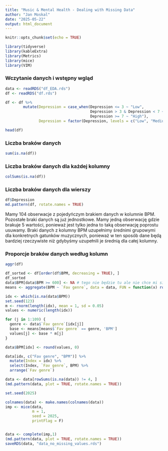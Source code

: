 ```yaml
---
title: "Music & Mental Health - Dealing with Missing Data"
author: "Jan Moskal"
date: "2025-05-22"
output: html_document
---
```


```r
knitr::opts_chunk$set(echo = TRUE)
```

```r
library(tidyverse)
library(kableExtra)
library(Metrics)
library(mice)
library(VIM)
```


### Wczytanie danych i wstępny wgląd
```r
data <- readRDS("df_EDA.rds")
df <- readRDS("df.rds")

df <- df %>% 
        mutate(Depression = case_when(Depression <= 3 ~ "Low",
                                      Depression > 3 & Depression < 7 ~ "Medium",
                                      Depression >= 7 ~ "High"),
               Depression = factor(Depression, levels = c("Low", "Medium", "High")))

head(df)
```

### Liczba braków danych
```r
sum(is.na(df))
```

### Liczba braków danych dla każdej kolumny 
```r
colSums(is.na(df))
```

### Liczba braków danych dla wierszy
```r
df$Depression
md.pattern(df, rotate.names = TRUE)
```
Mamy 104 obserwacje z pojedyńczym brakiem danych w kolumnie BPM. Pozostałe braki danych są już jednostkowe. Mamy jedną obserwację gdzie brakuje 5 wartości, ponieważ jest tylko jedna to taką obserwację poprostu usuwamy. Braki danych z kolumny BPM uzupełnimy średnimi grupowymi dla konkretnych gatunków muzycznych, ponieważ w ten sposób dane będą bardziej rzeczywiste niż gdybyśmy uzupełnili je średnią dla całej kolumny.

### Proporcje braków danych według kolumn
```r
aggr(df)
```

```r
df_sorted <- df[order(df$BPM, decreasing = TRUE), ]
df_sorted
data$BPM[data$BPM >= 600] <- NA # tego nie będzie tu ale nie chce mi się teraz tego przerzucać
means <- aggregate(BPM ~ `Fav genre`, data = data, FUN = function(x) round(mean(x[x > 0], na.rm = TRUE), 0))
```

```r
idx <- which(is.na(data$BPM))
set.seed(123)
m <- rnorm(length(idx), mean = 1, sd = 0.05)
values <- numeric(length(idx))

for (j in 1:109) {
  genre <- data$`Fav genre`[idx[j]]
  base <- means[means$`Fav genre` == genre, 'BPM']
  values[j] <- base * m[j]
}

data$BPM[idx] <- round(values, 0)
```

```r
data[idx, c("Fav genre", "BPM")] %>%
  mutate(Index = idx) %>%
  select(Index, `Fav genre`, BPM) %>%
  arrange(`Fav genre`)
```


```r
data <- data[rowSums(is.na(data)) != 4, ] 
(md.pattern(data, plot = TRUE, rotate.names = TRUE))
```

```r
set.seed(2025)

colnames(data) <- make.names(colnames(data))
imp <- mice(data,
            m = 1,
            seed = 2025,
            printFlag = F)


data <- complete(imp,1)
(md.pattern(data, plot = TRUE, rotate.names = TRUE))
saveRDS(data, "data_no_missing_values.rds")
```



